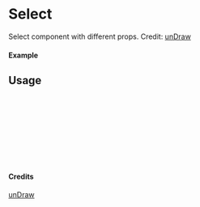 
<Meta of={Select} title="unDraw/Select" />

# Select

Select component with different props.
Credit: [unDraw](https://undraw.co/illustrations)

#### Example

<Canvas of={Select.Primary} />

## Usage

```ts
import { Select } from "yadl-ui";

const Example = () => {
  return (
      <Select />
  );
};

export default Example;
```

#### Credits
[unDraw](https://undraw.co/illustrations)
